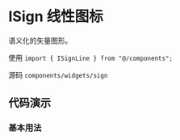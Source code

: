 # ISign 线性图标

语义化的矢量图形。

使用 `import { ISignLine } from "@/components";`

源码 `components/widgets/sign`

## 代码演示

### 基本用法
